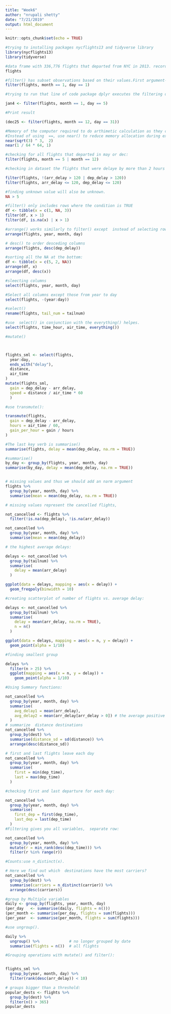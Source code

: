 ---
title: "Week6"
author: "nrupali shetty"
date: "7/21/2019"
output: html_document
---

```{r setup, include=FALSE}
knitr::opts_chunk$set(echo = TRUE)
```

```{r setup, include=FALSE}
#trying to installing packages nycflights13 and tidyverse library
library(nycflights13)
library(tidyverse)
```

```{r setup, include=FALSE}
#data frame with 336,776 flights that departed from NYC in 2013. records by US Bureau of Transportation Statistics
flights
```
```{r setup, include=FALSE}
#filter() has subset observations based on their values.First argument- name of dataframe and second expressions 
filter(flights, month == 1, day == 1)
```
```{r setup, include=FALSE}
#trying to run that line of code package dplyr executes the filtering operation and returns a new data frame. The dplyr functions never modify their inputs

jan4 <- filter(flights, month == 1, day == 5)

#Print result 

(dec25 <- filter(flights, month == 12, day == 31))

```
```{r setup, include=FALSE}
#Memory of the computer required to do arthimetic calculation as they cannot store load of data
#Instead of using  ==, use near() to reduce memory allocation during execution
near(sqrt(3) ^ 3,  2)
near(1 / 64 * 64, 1)
```
```{r setup, include=FALSE}
#checking for all flights that departed in may or dec:
filter(flights, month == 5 | month == 12)

#checking in dataset the flights that were delaye by more than 2 hours ie 120 minutes

filter(flights, !(arr_delay > 120 | dep_delay > 120))
filter(flights, arr_delay <= 120, dep_delay <= 120)

#finding unknown value will also be unknown.
NA > 5

#filter() only includes rows where the condition is TRUE
df <- tibble(x = c(1, NA, 3))
filter(df, x > 1)
filter(df, is.na(x) | x > 1)
```
```{r setup, include=FALSE}
#arrange() works similarly to filter() except  instead of selecting rows
arrange(flights, year, month, day)
```
```{r setup, include=FALSE}
# desc() to order desceding columns 
arrange(flights, desc(dep_delay))

#sorting all the NA at the bottom:
df <- tibble(x = c(5, 2, NA))
arrange(df, x)
arrange(df, desc(x))

#sleecting columns
select(flights, year, month, day)

#Select all columns except those from year to day
select(flights, -(year:day))

#select() 
rename(flights, tail_num = tailnum)

#use  select() in conjunction with the everything() helpes.
select(flights, time_hour, air_time, everything())

```
```{r setup, include=FALSE}
#mutate() 



flights_sml <- select(flights, 
  year:day, 
  ends_with("delay"), 
  distance, 
  air_time
)
mutate(flights_sml,
  gain = dep_delay - arr_delay,
  speed = distance / air_time * 60
  )

#use transmute():

transmute(flights,
  gain = dep_delay - arr_delay,
  hours = air_time / 60,
  gain_per_hour = gain / hours
)

#The last key verb is summarise()
summarise(flights, delay = mean(dep_delay, na.rm = TRUE))

#summarise() 
by_day <- group_by(flights, year, month, day)
summarise(by_day, delay = mean(dep_delay, na.rm = TRUE))


# missing values and thus we should add an narm argument
flights %>% 
  group_by(year, month, day) %>% 
  summarise(mean = mean(dep_delay, na.rm = TRUE))

# missing values represent the cancelled flights, 

not_cancelled <- flights %>% 
  filter(!is.na(dep_delay), !is.na(arr_delay))

not_cancelled %>% 
  group_by(year, month, day) %>% 
  summarise(mean = mean(dep_delay))

# the highest average delays:

delays <- not_cancelled %>% 
  group_by(tailnum) %>% 
  summarise(
    delay = mean(arr_delay)
  )

ggplot(data = delays, mapping = aes(x = delay)) + 
  geom_freqpoly(binwidth = 10)

#creating scatterplot of number of flights vs. average delay:

delays <- not_cancelled %>% 
  group_by(tailnum) %>% 
  summarise(
    delay = mean(arr_delay, na.rm = TRUE),
    n = n()
  )

ggplot(data = delays, mapping = aes(x = n, y = delay)) + 
  geom_point(alpha = 1/10)

#finding smallest group

delays %>% 
  filter(n > 25) %>% 
  ggplot(mapping = aes(x = n, y = delay)) + 
    geom_point(alpha = 1/10)

#Using Summary functions:

not_cancelled %>% 
  group_by(year, month, day) %>% 
  summarise(
    avg_delay1 = mean(arr_delay),
    avg_delay2 = mean(arr_delay[arr_delay > 0]) # the average positive delay
  )
# summarize  distance destinations 
not_cancelled %>% 
  group_by(dest) %>% 
  summarise(distance_sd = sd(distance)) %>% 
  arrange(desc(distance_sd))

# first and last flights leave each day
not_cancelled %>% 
  group_by(year, month, day) %>% 
  summarise(
    first = min(dep_time),
    last = max(dep_time)
  )

#checking first and last departure for each day:

not_cancelled %>% 
  group_by(year, month, day) %>% 
  summarise(
    first_dep = first(dep_time), 
    last_dep = last(dep_time)
  )
#Filtering gives you all variables,  separate row:

not_cancelled %>% 
  group_by(year, month, day) %>% 
  mutate(r = min_rank(desc(dep_time))) %>% 
  filter(r %in% range(r))

#Counts:use n_distinct(x).

# Here we find out which  destinations have the most carriers?
not_cancelled %>% 
  group_by(dest) %>% 
  summarise(carriers = n_distinct(carrier)) %>% 
  arrange(desc(carriers))

#group by Multiple variables
daily <- group_by(flights, year, month, day)
(per_day   <- summarise(daily, flights = n()))
(per_month <- summarise(per_day, flights = sum(flights)))
(per_year  <- summarise(per_month, flights = sum(flights)))

#use ungroup().

daily %>% 
  ungroup() %>%             # no longer grouped by date
  summarise(flights = n())  # all flights

#Grouping operations with mutate() and filter():


flights_sml %>% 
  group_by(year, month, day) %>%
  filter(rank(desc(arr_delay)) < 10)

# groups bigger than a threshold:
popular_dests <- flights %>% 
  group_by(dest) %>% 
  filter(n() > 365)
popular_dests
```



